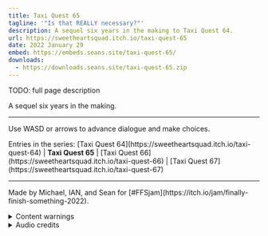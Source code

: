 ```yaml
---
title: Taxi Quest 65
tagline: '"Is that REALLY necessary?"'
description: A sequel six years in the making to Taxi Quest 64.
url: https://sweetheartsquad.itch.io/taxi-quest-65
date: 2022 January 29
embed: https://embeds.seans.site/taxi-quest-65/
downloads:
  - https://downloads.seans.site/taxi-quest-65.zip
---
```


TODO: full page description


<p>A sequel six years in the making.</p>

---

<p>Use WASD or arrows to advance dialogue and make choices.</p>
<p>Entries in the series: [Taxi Quest 64](https://sweetheartsquad.itch.io/taxi-quest-64) | <strong>Taxi Quest 65</strong> | [Taxi Quest 66](https://sweetheartsquad.itch.io/taxi-quest-66) | [Taxi Quest 67](https://sweetheartsquad.itch.io/taxi-quest-67)</p>

---

<p>Made by Michael, IAN, and Sean for [#FFSjam](https://itch.io/jam/finally-finish-something-2022).</p>
<details><summary>Content warnings</summary>
Discussion of death, loss, hunting, disaster.
</details>
<details><summary>Audio credits</summary>

- [Car sounds](https://freesound.org/s/332850/)
- [Wildlife noises](https://freesound.org/s/398600/)

</details>

